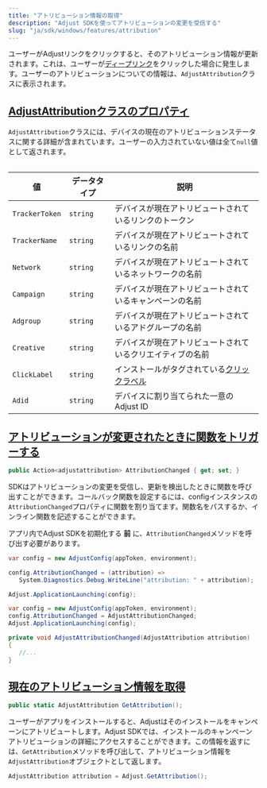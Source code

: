 ```yaml
---
title: "アトリビューション情報の取得"
description: "Adjust SDKを使ってアトリビューションの変更を受信する"
slug: "ja/sdk/windows/features/attribution"
---
```


ユーザーがAdjustリンクをクリックすると、そのアトリビューション情報が更新されます。これは、ユーザーが[ディープリンク](https://help.adjust.com/ja/article/deep-links)をクリックした場合に発生します。ユーザーのアトリビューションについての情報は、`AdjustAttribution`クラスに表示されます。

## [AdjustAttributionクラスのプロパティ](adjustattribution-class-properties)

`AdjustAttribution`クラスには、デバイスの現在のアトリビューションステータスに関する詳細が含まれています。ユーザーの入力されていない値は全て`null`値として返されます。

<Table>

| 値             | データタイプ | 説明                                                                                          |
| -------------- | ------------ | --------------------------------------------------------------------------------------------- |
| `TrackerToken` | `string`     | デバイスが現在アトリビュートされているリンクのトークン                                        |
| `TrackerName`  | `string`     | デバイスが現在アトリビュートされているリンクの名前                                            |
| `Network`      | `string`     | デバイスが現在アトリビュートされているネットワークの名前                                      |
| `Campaign`     | `string`     | デバイスが現在アトリビュートされているキャンペーンの名前                                      |
| `Adgroup`      | `string`     | デバイスが現在アトリビュートされているアドグループの名前                                      |
| `Creative`     | `string`     | デバイスが現在アトリビュートされているクリエイティブの名前                                    |
| `ClickLabel`   | `string`     | インストールがタグされている[クリックラベル](https://help.adjust.com/ja/article/user-rewards) |
| `Adid`         | `string`     | デバイスに割り当てられた一意のAdjust ID                                                       |

</Table>

## [アトリビューションが変更されたときに関数をトリガーする](trigger-a-function-when-attribution-changes)

<CodeBlock title="プロパティ宣言">

```cs
public Action<adjustattribution> AttributionChanged { get; set; }
```

</CodeBlock>

SDKはアトリビューションの変更を受信し、更新を検出したときに関数を呼び出すことができます。コールバック関数を設定するには、configインスタンスの`AttributionChanged`プロパティに関数を割り当てます。関数名をパスするか、インライン関数を記述することができます。

<Callout type="important">

アプリ内でAdjust SDKを初期化する **前** に、`AttributionChanged`メソッドを呼び出す必要があります。

</Callout>
<Tabs>
<Tab title="インライン関数">

```cs
var config = new AdjustConfig(appToken, environment);

config.AttributionChanged = (attribution) =>
   System.Diagnostics.Debug.WriteLine("attribution: " + attribution);

Adjust.ApplicationLaunching(config);
```

</Tab>
<Tab title="関数名">

```cs
var config = new AdjustConfig(appToken, environment);
config.AttributionChanged = AdjustAttributionChanged;
Adjust.ApplicationLaunching(config);

private void AdjustAttributionChanged(AdjustAttribution attribution)
{
   //...
}
```

</Tab>
</Tabs>

## [現在のアトリビューション情報を取得](get-current-attribution-information)

<CodeBlock title="メソッドシグネチャー">

```cs
public static AdjustAttribution GetAttribution();
```

</CodeBlock>
<MinorVersion added="v4.12.0">

ユーザーがアプリをインストールすると、Adjustはそのインストールをキャンペーンにアトリビュートします。Adjust SDKでは、インストールのキャンペーンアトリビューションの詳細にアクセスすることができます。この情報を返すには、`GetAttribution`メソッドを呼び出して、アトリビューション情報を`AdjustAttribution`オブジェクトとして返します。

</MinorVersion>

```cs
AdjustAttribution attribution = Adjust.GetAttribution();
```
